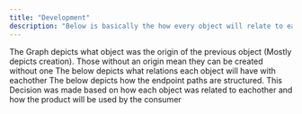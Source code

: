 ```yaml
---
title: "Development"
description: "Below is basically the how every object will relate to each other"
---
```


<Card title="Origins" img="/images/origins.png">
  The Graph depicts what object was the origin of the previous object (Mostly depicts creation). Those without an origin mean they can be created without one
</Card>

<Card title="Relations" img="/images/relations.png">
  The below depicts what relations each object will have with eachother
</Card>

<Card title="Endpoint Paths" img="/images/paths.png">
  The below depicts how the endpoint paths are structured. This Decision was made based on how each object was related to eachother and how the product will be used by the consumer
</Card>